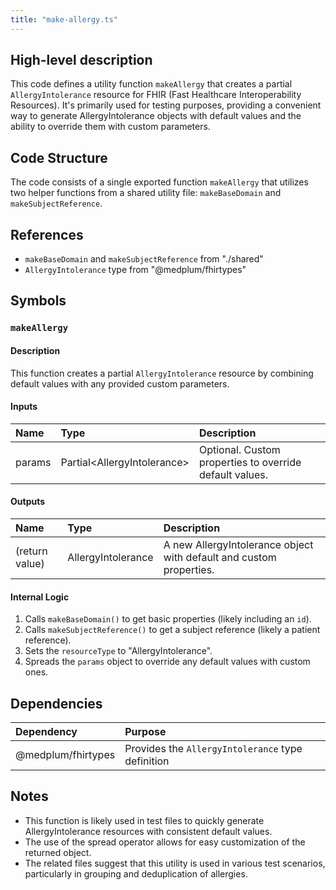 ```yaml
---
title: "make-allergy.ts"
---
```


## High-level description
This code defines a utility function `makeAllergy` that creates a partial `AllergyIntolerance` resource for FHIR (Fast Healthcare Interoperability Resources). It's primarily used for testing purposes, providing a convenient way to generate AllergyIntolerance objects with default values and the ability to override them with custom parameters.

## Code Structure
The code consists of a single exported function `makeAllergy` that utilizes two helper functions from a shared utility file: `makeBaseDomain` and `makeSubjectReference`.

## References
- `makeBaseDomain` and `makeSubjectReference` from "./shared"
- `AllergyIntolerance` type from "@medplum/fhirtypes"

## Symbols

### `makeAllergy`
#### Description
This function creates a partial `AllergyIntolerance` resource by combining default values with any provided custom parameters.

#### Inputs
| Name | Type | Description |
|:-----|:-----|:------------|
| params | Partial&lt;AllergyIntolerance&gt; | Optional. Custom properties to override default values. |

#### Outputs
| Name | Type | Description |
|:-----|:-----|:------------|
| (return value) | AllergyIntolerance | A new AllergyIntolerance object with default and custom properties. |

#### Internal Logic
1. Calls `makeBaseDomain()` to get basic properties (likely including an `id`).
2. Calls `makeSubjectReference()` to get a subject reference (likely a patient reference).
3. Sets the `resourceType` to "AllergyIntolerance".
4. Spreads the `params` object to override any default values with custom ones.

## Dependencies
| Dependency | Purpose |
|:-----------|:--------|
| @medplum/fhirtypes | Provides the `AllergyIntolerance` type definition |

## Notes
- This function is likely used in test files to quickly generate AllergyIntolerance resources with consistent default values.
- The use of the spread operator allows for easy customization of the returned object.
- The related files suggest that this utility is used in various test scenarios, particularly in grouping and deduplication of allergies.